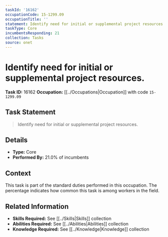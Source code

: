 ```yaml
---
taskId: '16162'
occupationCode: 15-1299.09
occupationTitle: ''
statement: Identify need for initial or supplemental project resources.
taskType: Core
incumbentsResponding: 21
collection: Tasks
source: onet
---
```

# Identify need for initial or supplemental project resources.

**Task ID:** 16162
**Occupation:** [[../Occupations|Occupation]] with code `15-1299.09`

## Task Statement

> Identify need for initial or supplemental project resources.

## Details

- **Type:** Core
- **Performed By:** 21.0% of incumbents

## Context

This task is part of the standard duties performed in this occupation. The percentage indicates how common this task is among workers in the field.

## Related Information

- **Skills Required:** See [[../Skills|Skills]] collection
- **Abilities Required:** See [[../Abilities|Abilities]] collection
- **Knowledge Required:** See [[../Knowledge|Knowledge]] collection
